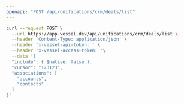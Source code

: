 ```yaml
---
openapi: "POST /api/unifications/crm/deals/list"
---
```


<RequestExample>

```bash Request
curl --request POST \
  --url https://app.vessel.dev/api/unifications/crm/deals/list \
  --header 'Content-Type: application/json' \
  --header 'x-vessel-api-token: ' \
  --header 'x-vessel-access-token: '\
  --data '{
  "include": { $native: false },
  "cursor": "123123",
  "associations": [
    "accounts",
    "contacts"
  ]
}'
```

</RequestExample>


